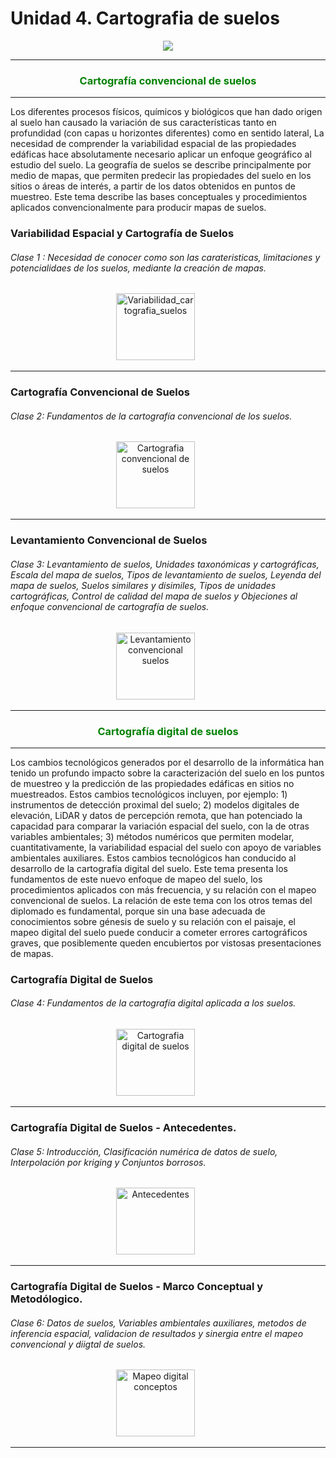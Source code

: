 # **Unidad 4. Cartografia de suelos** {-} 

<center>![](Imagenes/cartografia1.jpg)</center>

---

<center><h3 style= "color: green"> Cartografía convencional de suelos</h3></center>

---

Los diferentes procesos físicos, químicos y biológicos que han dado origen al suelo han causado la variación de sus características tanto en profundidad (con capas u horizontes diferentes) como en sentido lateral, La necesidad de comprender la variabilidad espacial de las propiedades edáficas hace absolutamente necesario aplicar un enfoque geográfico al estudio del suelo. La geografía de suelos se describe principalmente por medio de mapas, que permiten predecir las propiedades del suelo en los sitios o áreas de interés, a partir de
los datos obtenidos en puntos de muestreo. Este tema describe las bases conceptuales y procedimientos aplicados convencionalmente para producir mapas de suelos.


### Variabilidad Espacial y Cartografía de Suelos {-}

###### _Clase 1_ : Necesidad de conocer como son las carateristicas, limitaciones y potencialidaes de los suelos, mediante la creación de mapas. {-}

<div>
<p style = 'text-align:center;'>
<a style = 'padding-right: 40px;' href="pdf/Unidad4/9_1_Variabilidad_Cartografia_suelos.pdf" target="_blank" title="Variabilidad_cartografia_suelos"><img src="Imagenes/presentacion3.png" alt="Variabilidad_cartografia_suelos" width="126" height="107"/></a>
<!-- <a href="disponible.html" target="_blank" title="Video introductorio Practica 10"><img src="Imagenes/Video2a.png" alt="Intruccion practica 10" width="150" height="107"/></a> -->
</p>
</div>

---

### Cartografía Convencional de Suelos {-}

###### _Clase 2_: Fundamentos de la cartografía convencional de los suelos. {-}

<div>
<p style = 'text-align:center;'>
<a style = 'padding-right: 40px;' href="pdf/Unidad4/9_2_Fundamentos_mapeo_convencional.pdf" target="_blank" title="Cartografia_convencional_suelos"><img src="Imagenes/presentacion3.png" alt="Cartografia convencional de suelos" width="126" height="107"/></a>
</p>
</div>

---

### Levantamiento Convencional de Suelos {-}

###### _Clase 3_: Levantamiento de suelos, Unidades taxonómicas y cartográficas, Escala del mapa de suelos, Tipos de levantamiento de suelos, Leyenda del mapa de suelos, Suelos similares y disimiles, Tipos de unidades cartográficas, Control de calidad del mapa de suelos y Objeciones al enfoque convencional de cartografía de suelos. {-}

<div>
<p style = 'text-align:center;'>
<a style = 'padding-right: 40px;' href="pdf/Unidad4/9_3_Levantamiento_ convencional_suelos.pdf" target="_blank" title="Levantamiento convencional suelos"><img src="Imagenes/presentacion3.png" alt="Levantamiento convencional suelos" width="126" height="107"/></a>
</p>
</div>

---

<center><h3 style= "color: green"> Cartografía digital de suelos</h3></center>

---

Los cambios tecnológicos generados por el desarrollo de la informática han tenido un profundo impacto sobre la caracterización del suelo en los puntos de muestreo y la predicción de las propiedades edáficas en sitios no muestreados. Estos cambios tecnológicos incluyen, por ejemplo: 1) instrumentos de detección proximal del suelo; 2) modelos digitales de elevación, LiDAR y datos de percepción remota, que han potenciado la capacidad para comparar la variación espacial del suelo, con la  de otras variables ambientales; 3) métodos numéricos que permiten modelar, cuantitativamente, la variabilidad espacial del suelo con apoyo de variables ambientales auxiliares. Estos cambios tecnológicos han conducido al desarrollo de la cartografía digital del suelo.  Este tema presenta los fundamentos de este nuevo enfoque de mapeo del suelo, los procedimientos aplicados con más frecuencia, y su relación con el mapeo convencional de suelos. La relación de este tema con los otros temas del diplomado es fundamental, porque sin una base adecuada de conocimientos sobre génesis de suelo y su relación con el paisaje, el mapeo digital del suelo puede conducir a cometer errores cartográficos graves, que posiblemente queden encubiertos por vistosas presentaciones de mapas.


### Cartografía Digital de Suelos {-}

###### _Clase 4_: Fundamentos de la cartografía digital aplicada a los suelos. {-}

<div>
<p style = 'text-align:center;'>
<a style = 'padding-right: 40px;' href="pdf/Unidad4/10_Cartografia_digital.pdf" target="_blank" title="Cartografia_digital_suelos"><img src="Imagenes/presentacion3.png" alt="Cartografia digital de suelos" width="126" height="107"/></a>
</p>
</div>

---

### Cartografía Digital de Suelos - Antecedentes. {-}

###### _Clase 5_: Introducción, Clasificación numérica de datos de suelo, Interpolación por kriging y Conjuntos borrosos. {-}

<div>
<p style = 'text-align:center;'>
<a style = 'padding-right: 40px;' href="pdf/Unidad4/10_1_MapeoDigital_antecedentes.pdf" target="_blank" title="Antecedentes"><img src="Imagenes/presentacion3.png" alt="Antecedentes" width="126" height="107"/></a>
</p>
</div>

---

### Cartografía Digital de Suelos - Marco Conceptual y Metodólogico. {-}

###### _Clase 6_: Datos de suelos, Variables ambientales auxiliares, metodos de inferencia espacial, validacion de resultados y sinergia entre el mapeo convencional y diigtal de suelos. {-}

<div>
<p style = 'text-align:center;'>
<a style = 'padding-right: 40px;' href="pdf/Unidad4/10_2_MapeoDigital_conceptos.pdf" target="_blank" title="Mapeo digital conceptos"><img src="Imagenes/presentacion3.png" alt="Mapeo digital conceptos" width="126" height="107"/></a>
</p>
</div>

---
